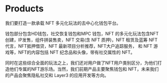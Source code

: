 
# Products

我们要打造一款承载 NFT 多元化玩法的去中心化钱包平台。

钱包部分包含HD钱包，社交恢复钱包和MPC 钱包，NFT 的多元化玩法包含NFT创建，IP发售，组件拼装售卖，NFT 交易(含 NFT 质押)，NFT 租赁及蓝筹 NFT 代言，NFT抵押借贷，NFT 最新项目分析推荐，NFT大户追踪服务， 和 NFT 游戏等，NFT的内容包括 NFT 纪念品和头像，带有社交属性的 NFT。 

同时在这些综合全面的玩法之上，我们还对用户做了NFT用户类别区分，为他们打造他们专属的NFT游乐场。当然，我们前期产品主要聚焦钱包和 NFT，未来我们的产品会聚焦隐私社交和 Layer3 的应用开发等方向。

<Cards>
  <Card
    title="nft-product"
    href="products/nft-product"
  />
</Cards>